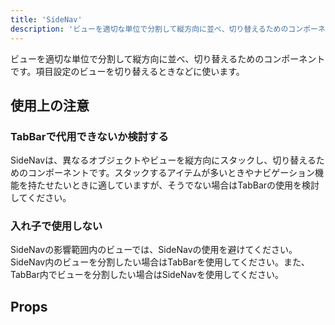 ```yaml
---
title: 'SideNav'
description: 'ビューを適切な単位で分割して縦方向に並べ、切り替えるためのコンポーネントです。'
---
```


ビューを適切な単位で分割して縦方向に並べ、切り替えるためのコンポーネントです。項目設定のビューを切り替えるときなどに使います。

<ComponentStory name="SideNav" />

## 使用上の注意

### TabBarで代用できないか検討する
SideNavは、異なるオブジェクトやビューを縦方向にスタックし、切り替えるためのコンポーネントです。スタックするアイテムが多いときやナビゲーション機能を持たせたいときに適していますが、そうでない場合はTabBarの使用を検討してください。

### 入れ子で使用しない
SideNavの影響範囲内のビューでは、SideNavの使用を避けてください。SideNav内のビューを分割したい場合はTabBarを使用してください。また、TabBar内でビューを分割したい場合はSideNavを使用してください。

## Props

<ComponentPropsTable name="SideNav" showTitle />
<ComponentPropsTable name="SideNavItem" showTitle />
